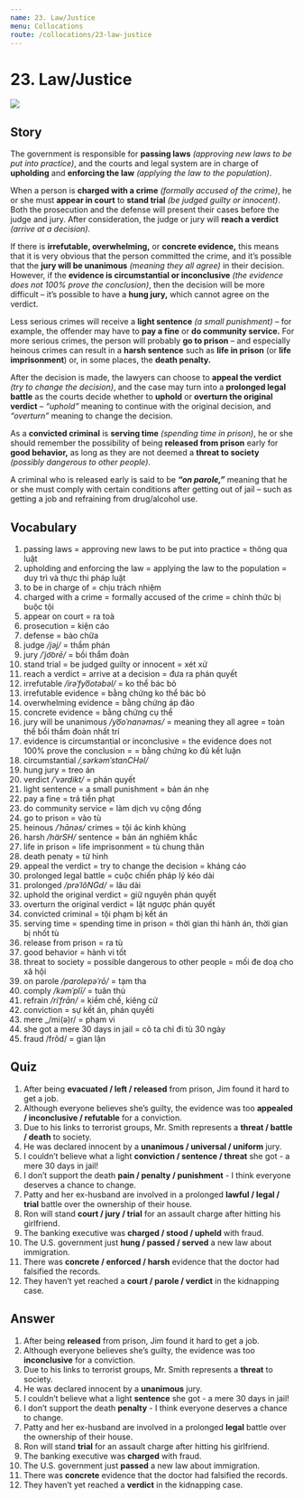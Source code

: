 ```yaml
---
name: 23. Law/Justice
menu: Collocations
route: /collocations/23-law-justice
---
```



# 23. Law/Justice

<Image src="/public/law-justice.jpg"/>

## Story

The government is responsible for **passing laws** _(approving new laws to be put into practice)_, and the courts and legal system are in charge of **upholding** and **enforcing the law** _(applying the law to the population)_.

When a person is **charged with a crime** _(formally accused of the crime)_, he or she must **appear in court** to **stand trial** _(be judged guilty or innocent)_. Both the prosecution and the defense will present their cases before the judge and jury. After consideration, the judge or jury will **reach a verdict** _(arrive at a decision)._

If there is **irrefutable, overwhelming,** or **concrete evidence,** this means that it is very obvious that the person committed the crime, and it’s possible that the **jury will be unanimous** _(meaning they all agree)_ in their decision. However, if the **evidence is circumstantial or inconclusive** _(the evidence does not 100% prove the conclusion)_, then the decision will be more difficult – it’s possible to have a **hung jury,** which cannot agree on the verdict.

Less serious crimes will receive a **light sentence** _(a small punishment)_ – for example, the offender may have to **pay a fine** or **do community service.** For more serious crimes, the person will probably **go to prison** – and especially heinous crimes can result in a **harsh sentence** such as **life in prison** (or **life imprisonment**) or, in some places, the **death penalty.**

After the decision is made, the lawyers can choose to **appeal the verdict** _(try to change the decision)_, and the case may turn into a **prolonged legal battle** as the courts decide whether to **uphold** or **overturn the original verdict** – _“uphold”_ meaning to continue with the original decision, and _“overturn”_ meaning to change the decision.

As a **convicted criminal** is **serving time** _(spending time in prison)_, he or she should remember the possibility of being **released from prison** early for **good behavior,** as long as they are not deemed a **threat to society** _(possibly dangerous to other people)_.

A criminal who is released early is said to be **_“on parole,”_** meaning that he or she must comply with certain conditions after getting out of jail – such as getting a job and refraining from drug/alcohol use.

## Vocabulary

1. passing laws = approving new laws to be put into practice = thông qua luật
2. upholding and enforcing the law = applying the law to the population = duy trì và thực thi pháp luật
3. to be in charge of = chịu trách nhiệm
4. charged with a crime = formally accused of the crime = chính thức bị buộc tội
5. appear on court = ra toà
6. prosecution = kiện cáo
7. defense = bào chữa
8. judge _/jəj/_ = thẩm phán
9. jury _/ˈjo͝orē/_ = bồi thẩm đoàn
10. stand trial = be judged guilty or innocent = xét xử
11. reach a verdict = arrive at a decision = đưa ra phán quyết
12. irrefutable _/irəˈfyo͞otəbəl/_ = ko thể bác bỏ
13. irrefutable evidence = bằng chứng ko thể bác bỏ
14. overwhelming evidence = bằng chứng áp đảo
15. concrete evidence = bằng chứng cụ thể
16. jury will be unanimous _/yo͞oˈnanəməs/_ = meaning they all agree = toàn thể bồi thẩm đoàn nhất trí
17. evidence is circumstantial or inconclusive = the evidence does not 100% prove the conclusion = = bằng chứng ko đủ kết luận
18. circumstantial _/ˌsərkəmˈstanCHəl/_
19. hung jury = treo án
20. verdict _/ˈvərdikt/_ = phán quyết
21. light sentence = a small punishment = bản án nhẹ
22. pay a fine = trả tiền phạt
23. do community service = làm dịch vụ cộng đồng
24. go to prison = vào tù
25. heinous _/ˈhānəs/_ crimes = tội ác kinh khủng
26. harsh _/härSH/_ sentence = bản án nghiêm khắc
27. life in prison = life imprisonment = tù chung thân
28. death penaty = tử hình
29. appeal the verdict = try to change the decision = kháng cáo
30. prolonged legal battle = cuộc chiến pháp lý kéo dài
31. prolonged _/prəˈlôNGd/_ = lâu dài
32. uphold the original verdict = giữ nguyên phán quyết
33. overturn the original verdict = lật ngược phán quyết
34. convicted criminal = tội phạm bị kết án
35. serving time = spending time in prison = thời gian thi hành án, thời gian bị nhốt tù
36. release from prison = ra tù
37. good behavior = hành vi tốt
38. threat to society = possible dangerous to other people = mối đe doạ cho xã hội
39. on parole _/parolepəˈrō/_ = tạm tha
40. comply _/kəmˈplī/_ = tuân thủ
41. refrain _/riˈfrān/_ = kiềm chế, kiêng cử
42. conviction = sự kết án, phán quyếti
43. mere \_/mi(ə)r/ = phạm vi
44. she got a mere 30 days in jail = cô ta chỉ đi tù 30 ngày
45. fraud /frôd/ = gian lận

## Quiz

1. After being **evacuated / left / released** from prison, Jim found it hard to get a job.
2. Although everyone believes she’s guilty, the evidence was too **appealed / inconclusive / refutable** for a conviction.
3. Due to his links to terrorist groups, Mr. Smith represents a **threat / battle / death** to society.
4. He was declared innocent by a **unanimous / universal / uniform** jury.
5. I couldn’t believe what a light **conviction / sentence / threat** she got - a mere 30 days in jail!
6. I don’t support the death **pain / penalty / punishment** - I think everyone deserves a chance to change.
7. Patty and her ex-husband are involved in a prolonged **lawful / legal / trial** battle over the ownership of their house.
8. Ron will stand **court / jury / trial** for an assault charge after hitting his girlfriend.
9. The banking executive was **charged / stood / upheld** with fraud.
10. The U.S. government just **hung / passed / served** a new law about immigration.
11. There was **concrete / enforced / harsh** evidence that the doctor had falsified the records.
12. They haven’t yet reached a **court / parole / verdict** in the kidnapping case.

## Answer

1. After being **released** from prison, Jim found it hard to get a job.
2. Although everyone believes she’s guilty, the evidence was too **inconclusive** for a conviction.
3. Due to his links to terrorist groups, Mr. Smith represents a **threat** to society.
4. He was declared innocent by a **unanimous** jury.
5. I couldn’t believe what a light **sentence** she got - a mere 30 days in jail!
6. I don’t support the death **penalty** - I think everyone deserves a chance to change.
7. Patty and her ex-husband are involved in a prolonged **legal** battle over the ownership of their house.
8. Ron will stand **trial** for an assault charge after hitting his girlfriend.
9. The banking executive was **charged** with fraud.
10. The U.S. government just **passed** a new law about immigration.
11. There was **concrete** evidence that the doctor had falsified the records.
12. They haven’t yet reached a **verdict** in the kidnapping case.
